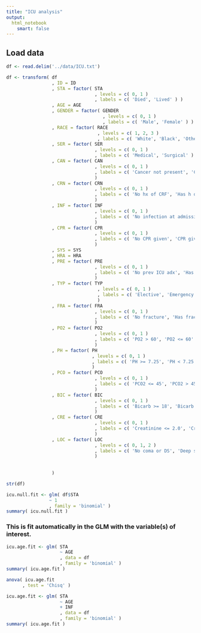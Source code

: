 ```yaml
---
title: "ICU analysis"
output: 
  html_notebook
    smart: false
---
```


## Load data
```r
df <- read.delim('../data/ICU.txt')
```

```r
df <- transform( df
                 , ID = ID
                 , STA = factor( STA
                                 , levels = c( 0, 1 )
                                 , labels = c( 'Died', 'Lived' ) )
                 , AGE = AGE
                 , GENDER = factor( GENDER
                                    , levels = c( 0, 1 )
                                    , labels = c( 'Male', 'Female' ) )
                 , RACE = factor( RACE
                                  , levels = c( 1, 2, 3 )
                                  , labels = c( 'White', 'Black', 'Other' ) )
                 , SER = factor( SER
                                 , levels = c( 0, 1 )
                                 , labels = c( 'Medical', 'Surgical' ) )
                 , CAN = factor( CAN 
                                 , levels = c( 0, 1 )
                                 , labels = c( 'Cancer not present', 'Cancer present' ) 
                                 )
                 , CRN = factor( CRN 
                                 , levels = c( 0, 1 )
                                 , labels = c( 'No hx of CRF', 'Has h of CRF' ) 
                                 )
                 , INF = factor( INF 
                                 , levels = c( 0, 1 )
                                 , labels = c( 'No infection at admission', 'Probable infection at admission' )
                                 )
                 , CPR = factor( CPR
                                 , levels = c( 0, 1 )
                                 , labels = c( 'No CPR given', 'CPR given' )
                                 )
                 , SYS = SYS 
                 , HRA = HRA
                 , PRE = factor( PRE 
                                 , levels = c( 0, 1 )
                                 , labels = c( 'No prev ICU adx', 'Has prev ICU adx' )
                                 )
                 , TYP = factor( TYP
                                  , levels = c( 0, 1 )
                                  , labels = c( 'Elective', 'Emergency' )
                                  )
                 , FRA = factor( FRA 
                                 , levels = c( 0, 1 )
                                 , labels = c( 'No fracture', 'Has fracture' )
                                 )
                 , PO2 = factor( PO2 
                                 , levels = c( 0, 1 )
                                 , labels = c( 'PO2 > 60', 'PO2 <= 60' )
                                 )
                 , PH = factor( PH 
                                , levels = c( 0, 1 )
                                , labels = c( 'PH >= 7.25', 'PH < 7.25' )
                                )
                 , PCO = factor( PCO 
                                 , levels = c( 0, 1 )
                                 , labels = c( 'PCO2 <= 45', 'PCO2 > 45' )
                                 )
                 , BIC = factor( BIC 
                                 , levels = c( 0, 1 )
                                 , labels = c( 'Bicarb >= 18', 'Bicarb < 18' )
                                 )
                 , CRE = factor( CRE 
                                 , levels = c( 0, 1 )
                                 , labels = c( 'Creatinine <= 2.0', 'Creatinine > 2.0' )
                                 )
                 , LOC = factor( LOC
                                 , levels = c( 0, 1, 2 )
                                 , labels = c( 'No coma or DS', 'Deep stupor', 'Coma' )
                                 )
                 
                                 
                 )
```

```r
str(df)
```

```r
icu.null.fit <- glm( df$STA
                ~ 1
                , family = 'binomial' )
summary( icu.null.fit )
```
### This is fit automatically in the GLM with the variable(s) of interest.

```r
icu.age.fit <- glm( STA
                    ~ AGE
                    , data = df
                    , family = 'binomial' )
summary( icu.age.fit )
```

```r
anova( icu.age.fit
      , test = 'Chisq' )
```

```r
icu.age.fit <- glm( STA
                    ~ AGE
                    + INF
                    , data = df
                    , family = 'binomial' )
summary( icu.age.fit )
```

